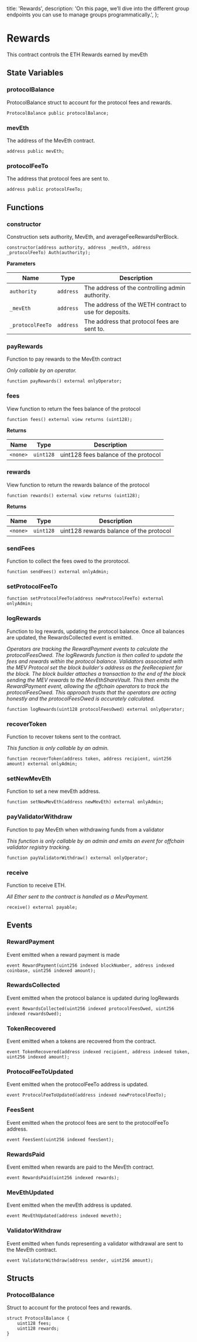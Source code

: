   title: 'Rewards',
  description:
    'On this page, we’ll dive into the different group endpoints you can use to manage groups programmatically.',
};


# Rewards

This contract controls the ETH Rewards earned by mevEth


## State Variables
### protocolBalance
ProtocolBalance struct to account for the protocol fees and rewards.


```solidity
ProtocolBalance public protocolBalance;
```


### mevEth
The address of the MevEth contract.


```solidity
address public mevEth;
```


### protocolFeeTo
The address that protocol fees are sent to.


```solidity
address public protocolFeeTo;
```


## Functions
### constructor

Construction sets authority, MevEth, and averageFeeRewardsPerBlock.


```solidity
constructor(address authority, address _mevEth, address _protocolFeeTo) Auth(authority);
```
**Parameters**

|Name|Type|Description|
|----|----|-----------|
|`authority`|`address`|The address of the controlling admin authority.|
|`_mevEth`|`address`|The address of the WETH contract to use for deposits.|
|`_protocolFeeTo`|`address`|The address that protocol fees are sent to.|


### payRewards

Function to pay rewards to the MevEth contract

*Only callable by an operator.*


```solidity
function payRewards() external onlyOperator;
```

### fees

View function to return the fees balance of the protocol


```solidity
function fees() external view returns (uint128);
```
**Returns**

|Name|Type|Description|
|----|----|-----------|
|`<none>`|`uint128`|uint128 fees balance of the protocol|


### rewards

View function to return the rewards balance of the protocol


```solidity
function rewards() external view returns (uint128);
```
**Returns**

|Name|Type|Description|
|----|----|-----------|
|`<none>`|`uint128`|uint128 rewards balance of the protocol|


### sendFees

Function to collect the fees owed to the prorotocol.


```solidity
function sendFees() external onlyAdmin;
```

### setProtocolFeeTo


```solidity
function setProtocolFeeTo(address newProtocolFeeTo) external onlyAdmin;
```

### logRewards

Function to log rewards, updating the protocol balance. Once all balances are updated, the RewardsCollected event is emitted.

*Operators are tracking the RewardPayment events to calculate the protocolFeesOwed.
The logRewards function is then called to update the fees and rewards within the protocol balance.
Validators associated with the MEV Protocol set the block builder's address as the feeRecepient for the block.
The block builder attaches a transaction to the end of the block sending the MEV rewards to the MevEthShareVault.
This then emits the RewardPayment event, allowing the offchain operators to track the protocolFeesOwed.
This approach trusts that the operators are acting honestly and the protocolFeesOwed is accurately calculated.*


```solidity
function logRewards(uint128 protocolFeesOwed) external onlyOperator;
```

### recoverToken

Function to recover tokens sent to the contract.

*This function is only callable by an admin.*


```solidity
function recoverToken(address token, address recipient, uint256 amount) external onlyAdmin;
```

### setNewMevEth

Function to set a new mevEth address.


```solidity
function setNewMevEth(address newMevEth) external onlyAdmin;
```

### payValidatorWithdraw

Function to pay MevEth when withdrawing funds from a validator

*This function is only callable by an admin and emits an event for offchain validator registry tracking.*


```solidity
function payValidatorWithdraw() external onlyOperator;
```

### receive

Function to receive ETH.

*All Ether sent to the contract is handled as a MevPayment.*


```solidity
receive() external payable;
```

## Events
### RewardPayment
Event emitted when a reward payment is made


```solidity
event RewardPayment(uint256 indexed blockNumber, address indexed coinbase, uint256 indexed amount);
```

### RewardsCollected
Event emitted when the protocol balance is updated during logRewards


```solidity
event RewardsCollected(uint256 indexed protocolFeesOwed, uint256 indexed rewardsOwed);
```

### TokenRecovered
Event emitted when a tokens are recovered from the contract.


```solidity
event TokenRecovered(address indexed recipient, address indexed token, uint256 indexed amount);
```

### ProtocolFeeToUpdated
Event emitted when the protocolFeeTo address is updated.


```solidity
event ProtocolFeeToUpdated(address indexed newProtocolFeeTo);
```

### FeesSent
Event emitted when the protocol fees are sent to the protocolFeeTo address.


```solidity
event FeesSent(uint256 indexed feesSent);
```

### RewardsPaid
Event emitted when rewards are paid to the MevEth contract.


```solidity
event RewardsPaid(uint256 indexed rewards);
```

### MevEthUpdated
Event emitted when the mevEth address is updated.


```solidity
event MevEthUpdated(address indexed meveth);
```

### ValidatorWithdraw
Event emitted when funds representing a validator withdrawal are sent to the MevEth contract.


```solidity
event ValidatorWithdraw(address sender, uint256 amount);
```

## Structs
### ProtocolBalance
Struct to account for the protocol fees and rewards.


```solidity
struct ProtocolBalance {
    uint128 fees;
    uint128 rewards;
}
```

